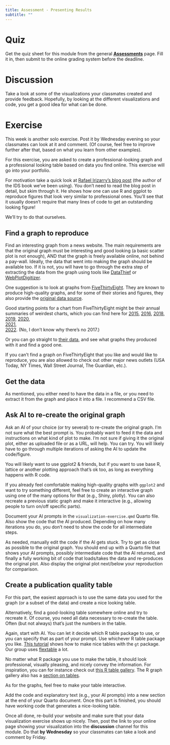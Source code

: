 ```yaml
---
title: Assessment - Presenting Results
subtitle: ""
---
```


# Quiz

Get the quiz sheet for this module from the general [**Assessments**](../../courseinfo/assessments-overview.qmd) page. Fill it in, then submit to the online grading system before the deadline.

# Discussion

Take a look at some of the visualizations your classmates created and provide feedback. Hopefully, by looking at the different visualizations and code, you get a good idea for what can be done.


# Exercise

This week is another solo exercise. Post it by Wednesday evening so your classmates can look at it and comment. (Of course, feel free to improve further after that, based on what you learn from other examples).

For this exercise, you are asked to create a professional-looking graph and a professional looking table based on data you find online. This exercise will go into your portfolio.

For motivation take a quick look at [Rafael Irizarry's blog post](https://simplystatistics.org/posts/2019-08-28-you-can-replicate-almost-any-plot-with-ggplot2/) (the author of the IDS book we've been using). You don't need to read the blog post in detail, but skim through it. He shows how one can use R and ggplot to reproduce figures that look very similar to professional ones. You'll see that it usually doesn't require that many lines of code to get an outstanding looking figure!

We'll try to do that ourselves.


## Find a graph to reproduce

Find an interesting graph from a news website. The main requirements are that the original graph must be interesting and good looking (a basic scatter plot is not enough), AND that the graph is freely available online, not behind a pay-wall. Ideally, the data that went into making the graph should be available too. If it is not, you will have to go through the extra step of extracting the data from the graph using tools like [DataThief](https://datathief.org/) or [WebPlotDigitizer](https://automeris.io/WebPlotDigitizer/).

One suggestion is to look at graphs from [FiveThirtyEight](https://fivethirtyeight.com/). They are known to produce high-quality graphs, and for some of their stories and figures, they also provide the [original data source](https://data.fivethirtyeight.com/).

Good starting points for a chart from FiveThirtyEight might be their annual summaries of weirdest charts, which you can find here for
[2015](https://fivethirtyeight.com/features/our-47-weirdest-charts-from-2015/), [2016](https://fivethirtyeight.com/features/the-52-best-and-weirdest-charts-we-made-in-2016/), [2018](https://fivethirtyeight.com/features/the-45-best-and-weirdest-charts-we-made-in-2018/), [2019](https://fivethirtyeight.com/features/the-56-best-and-weirdest-charts-we-made-in-2019/),
[2020](https://fivethirtyeight.com/features/the-40-weirdest-and-best-charts-we-made-in-2020/),    
[2021](https://fivethirtyeight.com/features/our-51-best-and-weirdest-charts-of-2021/),    
[2022](https://fivethirtyeight.com/features/best-charts-2022/). (No, I don't know why there's no 2017.)

Or you can go straight to [their data](https://data.fivethirtyeight.com/), and see what graphs they produced with it and find a good one.

If you can't find a graph on FiveThirtyEight that you like and would like to reproduce, you are also allowed to check out other major news outlets (USA Today, NY Times, Wall Street Journal, The Guardian, etc.).


## Get the data

As mentioned, you either need to have the data in a file, or you need to extract it from the graph and place it into a file. I recommend a CSV file. 


## Ask AI to re-create the original graph

Ask an AI of your choice (or try several) to re-create the original graph. I'm not sure what the best prompt is. You probably want to feed it the data and instructions on what kind of plot to make. I'm not sure if giving it the original plot, either as uploaded file or as a URL, will help. You can try. You will likely have to go through multiple iterations of asking the AI to update the code/figure. 

You will likely want to use ggplot2 & friends, but if you want to use base R, lattice or another plotting approach that's ok too, as long as everything happens with R code.

:::note
If you already feel comfortable making high-quality graphs with `ggplot2` and want to try something different, feel free to create an interactive graph using one of the many options for that (e.g., Shiny, plotly). You can also recreate a previous static graph and make it interactive (e.g., allowing people to turn on/off specific parts).
:::

Document your AI prompts in the `visualization-exercise.qmd` Quarto file. Also show the code that the AI produced. Depending on how many iterations you do, you don't need to show the code for all intermediate steps. 

As needed, manually edit the code if the AI gets stuck. Try to get as close as possible to the original graph. You should end up with a Quarto file that shows your AI prompts, possibly intermediate code that the AI returned, and finally a fully working bit of code that loads/takes the data and re-produces the original plot. Also display the original plot next/below your reproduction for comparison.



## Create a publication quality table

For this part, the easiest approach is to use the same data you used for the graph (or a subset of the data) and create a nice looking table. 

Alternatively, find a good-looking table somewhere online and try to recreate it. Of course, you need all data necessary to re-create the table. Often (but not always) that's just the numbers in the table.

Again, start with AI. You can let it decide which R table package to use, or you can specify that as part of your prompt. Use whichever R table package you like. [This tutorial](https://gt.albert-rapp.de/) shows how to make nice tables with the `gt` package. Our group uses [flextable](https://ardata-fr.github.io/flextable-book/) a lot.

No matter what R package you use to make the table, it should look professional, visually pleasing, and nicely convey the information. For inspiration, you can for instance check out [this R table gallery](https://community.rstudio.com/c/table-gallery/64). The R graph gallery also has a [section on tables](https://r-graph-gallery.com/table.html).

As for the graphs, feel free to make your table interactive.

Add the code and explanatory text (e.g., your AI prompts) into a new section at the end of your Quarto document. Once this part is finished, you should have working code that generates a nice-looking table.

Once all done, re-build your website and make sure that your data visualization exercise shows up nicely. Then, post the link to your online page showing your visualization into the **discussion** channel for this module. Do that **by Wednesday** so your classmates can take a look and comment by Friday.

